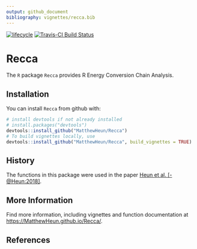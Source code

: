 ```yaml
---
output: github_document
bibliography: vignettes/recca.bib
---
```


<!-- *********** -->
<!-- Note: README.md is generated from README.Rmd.   -->
<!-- Be sure to edit README.Rmd and generate the README.md file by Cmd/Ctl-shift-K -->
<!-- *********** -->

<!-- [![CRAN status](https://www.r-pkg.org/badges/version/Recca)](https://cran.r-project.org/package=Recca) -->
[![lifecycle](https://img.shields.io/badge/lifecycle-maturing-blue.svg)](https://www.tidyverse.org/lifecycle/#maturing)
[![Travis-CI Build Status](https://travis-ci.org/MatthewHeun/matsindf.svg?branch=master)](https://travis-ci.org/MatthewHeun/Recca)
<!-- [![Coverage status](https://codecov.io/gh/MatthewHeun/matsindf/branch/master/graph/badge.svg)](https://codecov.io/github/MatthewHeun/matsindf?branch=master) -->


# Recca

The `R` package `Recca` provides 
R Energy Conversion Chain Analysis.


## Installation

You can install `Recca` from github with:

```r
# install devtools if not already installed
# install.packages("devtools")
devtools::install_github("MatthewHeun/Recca")
# To build vignettes locally, use
devtools::install_github("MatthewHeun/Recca", build_vignettes = TRUE)
```


## History

The functions in this package were used in the paper 
[Heun et al. [-@Heun:2018]](https://doi.org/10.1016/j.apenergy.2018.05.109).


## More Information

Find more information, including vignettes and function documentation at 
<https://MatthewHeun.github.io/Recca/>.


## References
